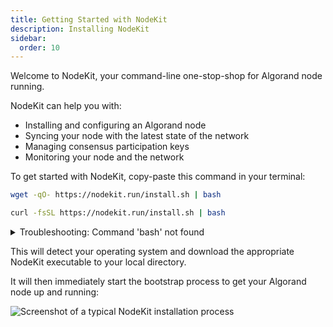 ```yaml
---
title: Getting Started with NodeKit
description: Installing NodeKit
sidebar:
  order: 10
---
```



Welcome to NodeKit, your command-line one-stop-shop for Algorand node running.

NodeKit can help you with:

- Installing and configuring an Algorand node
- Syncing your node with the latest state of the network
- Managing consensus participation keys
- Monitoring your node and the network

To get started with NodeKit, copy-paste this command in your terminal:

<Tabs syncKey="os">
<TabItem label="Linux">

```bash
wget -qO- https://nodekit.run/install.sh | bash
```
</TabItem>
<TabItem label="macOS">

```sh
curl -fsSL https://nodekit.run/install.sh | bash
```

</TabItem>
</Tabs>

<details>
  <summary>Troubleshooting: Command 'bash' not found</summary>
  Some versions of Mac OS may not include the required `bash` executable that runs the installer.

  If you get an error about `bash` not being available, please install bash on your system manually.

  For Mac OS, a popular way to do this is to install [Homebrew](https://brew.sh/) and then install bash using:

  ```bash
  brew install bash
  ```
</details>

This will detect your operating system and download the appropriate NodeKit executable to your local directory.

It will then immediately start the bootstrap process to get your Algorand node up and running:

![Screenshot of a typical NodeKit installation process](/assets/nodekit-install.png)
